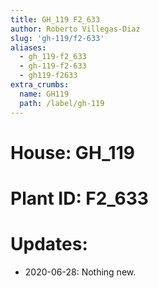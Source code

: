 ```yaml
---
title: GH_119 F2_633
author: Roberto Villegas-Diaz
slug: 'gh-119/f2-633'
aliases:
  - gh_119-f2_633
  - gh-119-f2-633
  - gh119-f2633
extra_crumbs:
  name: GH119
  path: /label/gh-119
---
```


# **House**: GH_119
# **Plant ID**: F2_633
# **Updates**: 
 - 2020-06-28: Nothing new.
